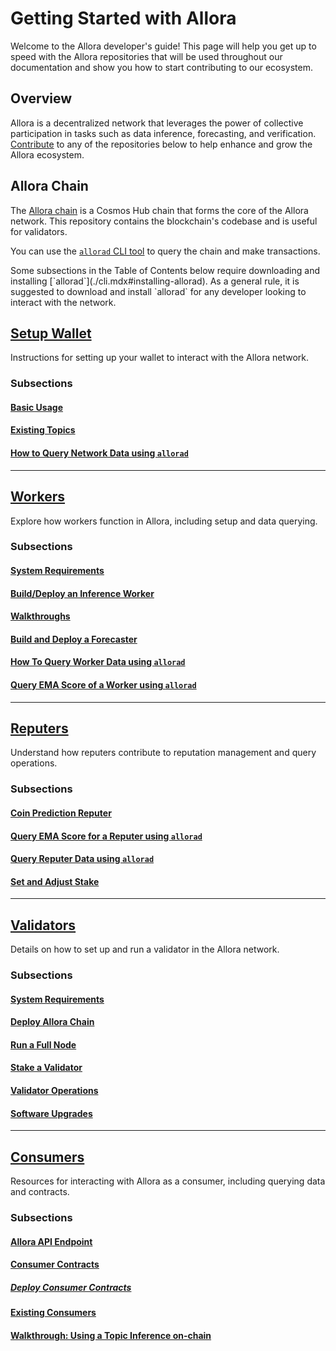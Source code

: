 
# Getting Started with Allora

Welcome to the Allora developer's guide! This page will help you get up to speed with the Allora repositories that will be used throughout our documentation and show you how to start contributing to our ecosystem. 

## Overview

Allora is a decentralized network that leverages the power of collective participation in tasks such as data inference, forecasting, and verification. [Contribute](../../community/contribute.mdx) to any of the repositories below to help enhance and grow the Allora ecosystem.

## Allora Chain

The [Allora chain](https://github.com/allora-network/allora-chain) is a Cosmos Hub chain that forms the core of the Allora network. This repository contains the blockchain's codebase and is useful for validators.

You can use the [`allorad` CLI tool](./cli.mdx#installing-allorad) to query the chain and make transactions.

<Callout>
Some subsections in the Table of Contents below require downloading and installing [`allorad`](./cli.mdx#installing-allorad).
As a general rule, it is suggested to download and install `allorad` for any developer looking to interact with the network.
</Callout>

## [Setup Wallet](./setup-wallet.mdx)
Instructions for setting up your wallet to interact with the Allora network.

### Subsections
#### [Basic Usage](./basic-usage.mdx)
#### [Existing Topics](./existing-topics.mdx)
#### [How to Query Network Data using `allorad`](./query-network-data.mdx)
  
---

## [Workers](../workers.mdx)
Explore how workers function in Allora, including setup and data querying.

### Subsections
#### [System Requirements](../workers/requirements.mdx)
#### [Build/Deploy an Inference Worker](../workers/deploy-worker/using-docker.mdx)
#### [Walkthroughs](../workers/walkthroughs/walkthrough-hugging-face-worker.mdx)
#### [Build and Deploy a Forecaster](../workers/deploy-forecaster.mdx)
#### [How To Query Worker Data using `allorad`](../workers/query-worker-data.mdx)
#### [Query EMA Score of a Worker using `allorad`](../workers/query-ema-score.mdx)

---

## [Reputers](../reputers.mdx)
Understand how reputers contribute to reputation management and query operations.

### Subsections
#### [Coin Prediction Reputer](../reputers/coin-prediction-reputer.mdx)
#### [Query EMA Score for a Reputer using `allorad`](../reputers/query-ema-score.mdx)
#### [Query Reputer Data using `allorad`](../reputers/query-reputer-data.mdx)
#### [Set and Adjust Stake](../reputers/set-and-adjust-stake.mdx)

---

## [Validators](../validators.mdx)
Details on how to set up and run a validator in the Allora network.

### Subsections
#### [System Requirements](../validators/nop-requirements.mdx)
#### [Deploy Allora Chain](../validators/deploy-chain.mdx)
#### [Run a Full Node](../validators/run-full-node.mdx)
#### [Stake a Validator](../validators/stake-a-validator.mdx)
#### [Validator Operations](../validators/validator-operations.mdx)
#### [Software Upgrades](../validators/software-upgrades.mdx)

---

## [Consumers](../consumers.mdx)
Resources for interacting with Allora as a consumer, including querying data and contracts.

### Subsections
#### [Allora API Endpoint](../consumers/allora-api-endpoint.mdx)
#### [Consumer Contracts](../consumers/consumer-contracts/deploy-consumer.mdx)
##### [Deploy Consumer Contracts](../consumers/consumer-contracts/dev-consumers.mdx)
#### [Existing Consumers](../consumers/existing-consumers.mdx)
#### [Walkthrough: Using a Topic Inference on-chain](../consumers/walkthrough-use-topic-inference.mdx)
